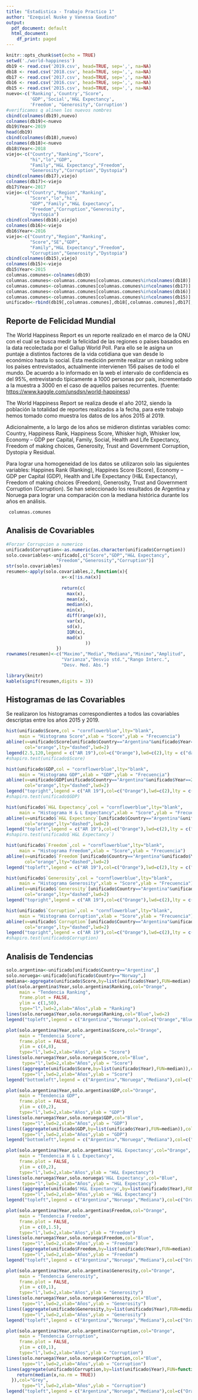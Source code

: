 ```yaml
---
title: "Estadistica - Trabajo Practico 1"
author: "Ezequiel Nuske y Vanessa Gaudino"
output:
  pdf_document: default
  html_document:
    df_print: paged
---
```


```r
knitr::opts_chunk$set(echo = TRUE)
setwd('./world-happiness')
db19 <- read.csv('2019.csv', head=TRUE, sep=',', na=NA)
db18 <- read.csv('2018.csv', head=TRUE, sep=',', na=NA)
db17 <- read.csv('2017.csv', head=TRUE, sep=',', na=NA)
db16 <- read.csv('2016.csv', head=TRUE, sep=',', na=NA)
db15 <- read.csv('2015.csv', head=TRUE, sep=',', na=NA)
nuevo<-c('Ranking','Country',"Score",
         'GDP','Social','H&L Expectancy',
         'Freedom', "Generosity",'Corruption')
#verificamos q alinen los nuevos nombres
cbind(colnames(db19),nuevo)
colnames(db19)<-nuevo
db19$Year<-2019
head(db19)
cbind(colnames(db18),nuevo)
colnames(db18)<-nuevo
db18$Year<-2018
viejo<-c("Country","Ranking","Score",
         "hi","lo","GDP",
         "Family","H&L Expectancy","Freedom",
         "Generosity","Corruption","Dystopia")
cbind(colnames(db17),viejo)
colnames(db17)<-viejo
db17$Year<-2017
viejo<-c("Country","Region","Ranking",
         "Score","lo","hi",
         "GDP","Family","H&L Expectancy",
         "Freedom","Corruption","Generosity",
         "Dystopia")
cbind(colnames(db16),viejo)
colnames(db16)<-viejo
db16$Year<-2016
viejo<-c("Country","Region","Ranking",
         "Score","SE","GDP",
         "Family","H&L Expectancy","Freedom",
         "Corruption","Generosity","Dystopia")
cbind(colnames(db15),viejo)
colnames(db15)<-viejo
db15$Year<-2015
columnas.comunes<-colnames(db19)
columnas.comunes<-columnas.comunes[columnas.comunes%in%colnames(db18)]
columnas.comunes<-columnas.comunes[columnas.comunes%in%colnames(db17)]
columnas.comunes<-columnas.comunes[columnas.comunes%in%colnames(db16)]
columnas.comunes<-columnas.comunes[columnas.comunes%in%colnames(db15)]
unificado<-rbind(db19[,columnas.comunes],db18[,columnas.comunes],db17[,columnas.comunes],db16[,columnas.comunes],db15[,columnas.comunes])
```

## Reporte de Felicidad Mundial

The World Happiness Report es un reporte realizado en el marco de la ONU con el cual se busca medir la felicidad de las regiones o países basados en la data recolectada por el Gallup World Poll. Para ello se le asigna un puntaje a distintos factores de la vida cotidiana que van desde lo económico hasta lo social. Esta medición permite realizar un ranking sobre los países entrevistados, actualmente intervienen 156 países de todo el mundo. De acuerdo a lo informado en la web el intervalo de confidencia es del 95%, entrevistando típicamente a 1000 personas por país, incrementado a la muestra a 3000 en el caso de aquellos países recurrentes. (fuente: <https://www.kaggle.com/unsdsn/world-happiness>)

The World Happiness Report se realiza desde el año 2012, siendo la población la totalidad de reportes realizados a la fecha, para este trabajo hemos tomado como muestra los datos de los años 2015 al 2019.

Adicionalmente, a lo largo de los años se midieron distintas variables como: Country, Happiness Rank, Happiness Score, Whisker high, Whisker low, Economy – GDP per Capital, Family, Social, Health and Life Expectancy, Freedom of making choices, Generosity,   Trust and Government Corruption, Dystopia y Residual.

Para lograr una homogeneidad de los datos se utilizaron solo las siguientes variables: Happines Rank (Ranking), Happines Score (Score), Economy – GDP per Capital (GDP), Health and Life Expectancy (H&L Expectancy), Freedom of making choices (Freedom), Generosity, Trust and Government Corruption (Corruption). Se han seleccionado los resultados de Argentina y Noruega para lograr una comparación con la mediana histórica durante los años en análisis. 

```r
 columnas.comunes
```
## Analisis de Covariables
```r
#Forzar Corrupcion a numerico
unificado$Corruption<-as.numeric(as.character(unificado$Corruption))
solo.covariables<-unificado[,c("Score","GDP","H&L Expectancy",
                   "Freedom","Generosity","Corruption")]
str(solo.covariables)
resumen<-apply(solo.covariables,2,function(x){
                     x<-x[!is.na(x)]
                     
                     return(c(
                       max(x),
                       mean(x),
                       median(x),
                       min(x),
                       diff(range(x)),
                       var(x),
                       sd(x),
                       IQR(x),
                       mad(x)
                              ))
                   })
rownames(resumen)<-c("Maximo","Media","Mediana","Minimo","Amplitud",
                     "Varianza","Desvio std.","Rango Interc.",
                     "Desv. Med. Abs.")
```
```r
library(knitr)
kable(signif(resumen,digits = 3))
```


## Histogramas de las Covariables

Se realizaron los histogramas correspondientes a todos las covariables descriptas entre los años 2015 y 2019.
```r
hist(unificado$Score,col = "cornflowerblue",lty="blank",
     main = "Histograma Score",xlab = "Score",ylab = "Frecuencia")
abline(v=unificado$Score[unificado$Country=="Argentina"&unificado$Year==2019],
       col="orange",lty="dashed",lwd=2)
legend(2.5,120,legend = c("AR 19"),col=c("Orange"),lwd=c(2),lty = c("dashed"))
#shapiro.test(unificado$Score)
```

```r
hist(unificado$GDP,col = "cornflowerblue",lty="blank",
     main = "Histograma GDP",xlab = "GDP",ylab = "Frecuencia")
abline(v=unificado$GDP[unificado$Country=="Argentina"&unificado$Year==2019],
       col="orange",lty="dashed",lwd=2)
legend("topright",legend = c("AR 19"),col=c("Orange"),lwd=c(2),lty = c("dashed"))
#shapiro.test(unificado$GDP)
```

```r
hist(unificado$`H&L Expectancy`,col = "cornflowerblue",lty="blank",
     main = "Histograma H & L Expectancy",xlab = "Score",ylab = "Frecuencia")
abline(v=unificado$`H&L Expectancy`[unificado$Country=="Argentina"&unificado$Year==2019],
       col="orange",lty="dashed",lwd=2)
legend("topleft",legend = c("AR 19"),col=c("Orange"),lwd=c(2),lty = c("dashed"))
#shapiro.test(unificado$`H&L Expectancy`)
```

```r
hist(unificado$`Freedom`,col = "cornflowerblue",lty="blank",
     main = "Histograma Freedom",xlab = "Score",ylab = "Frecuencia")
abline(v=unificado$`Freedom`[unificado$Country=="Argentina"&unificado$Year==2019],
       col="orange",lty="dashed",lwd=2)
legend("topleft",legend = c("AR 19"),col=c("Orange"),lwd=c(2),lty = c("dashed"))
```

```r
hist(unificado$`Generosity`,col = "cornflowerblue",lty="blank",
     main = "Histograma Generosity",xlab = "Score",ylab = "Frecuencia")
abline(v=unificado$`Generosity`[unificado$Country=="Argentina"&unificado$Year==2019],
       col="orange",lty="dashed",lwd=2)
legend("topright",legend = c("AR 19"),col=c("Orange"),lwd=c(2),lty = c("dashed"))
```

```r
hist(unificado$`Corruption`,col = "cornflowerblue",lty="blank",
     main = "Histograma Corruption",xlab = "Score",ylab = "Frecuencia")
abline(v=unificado$`Corruption`[unificado$Country=="Argentina"&unificado$Year==2019],
       col="orange",lty="dashed",lwd=2)
legend("topright",legend = c("AR 19"),col=c("Orange"),lwd=c(2),lty = c("dashed"))
#shapiro.test(unificado$Corruption)
```

## Analisis de Tendencias

```R
solo.argentina<-unificado[unificado$Country=="Argentina",]
solo.noruega<-unificado[unificado$Country=="Norway",]
mediana<-aggregate(unificado$Score,by=list(unificado$Year),FUN=median)
plot(solo.argentina$Year,solo.argentina$Ranking,col="Orange",
     main = "Tendencia Ranking",
     frame.plot = FALSE,
     ylim = c(1,50),
     type="l",lwd=2,xlab="Años",ylab = "Ranking")
lines(solo.noruega$Year,solo.noruega$Ranking,col="Blue",lwd=2)
legend("topleft",legend = c("Argentina","Noruega"),col=c("Orange","Blue"),lwd=c(2,2),lty = c("solid","solid"))
```
```r
plot(solo.argentina$Year,solo.argentina$Score,col="Orange",
     main = "Tendencia Score",
     frame.plot = FALSE,
     ylim = c(4,8),
     type="l",lwd=2,xlab="Años",ylab = "Score")
lines(solo.noruega$Year,solo.noruega$Score,col="Blue",
      type="l",lwd=2,xlab="Años",ylab = "Score")
lines((aggregate(unificado$Score,by=list(unificado$Year),FUN=median)),col="Grey",
      type="l",lwd=2,xlab="Años",ylab = "Score")
legend("bottomleft",legend = c("Argentina","Noruega","Mediana"),col=c("Orange","Blue","Grey"),lwd=c(2,2,2),lty = c("solid","solid","solid"))
```


```r
plot(solo.argentina$Year,solo.argentina$GDP,col="Orange",
     main = "Tendencia GDP",
     frame.plot = FALSE,
     ylim = c(0,2),
     type="l",lwd=2,xlab="Años",ylab = "GDP")
lines(solo.noruega$Year,solo.noruega$GDP,col="Blue",
      type="l",lwd=2,xlab="Años",ylab = "GDP")
lines((aggregate(unificado$GDP,by=list(unificado$Year),FUN=median)),col="Grey",
      type="l",lwd=2,xlab="Años",ylab = "GDP")
legend("bottomleft",legend = c("Argentina","Noruega","Mediana"),col=c("Orange","Blue","Grey"),lwd=c(2,2,2),lty = c("solid","solid","solid"))
```


```r
plot(solo.argentina$Year,solo.argentina$'H&L Expectancy',col="Orange",
     main = "Tendencia H & L Expectancy",
     frame.plot = FALSE,
     ylim = c(0,2),
     type="l",lwd=2,xlab="Años",ylab = "H&L Expectancy")
lines(solo.noruega$Year,solo.noruega$'H&L Expectancy',col="Blue",
      type="l",lwd=2,xlab="Años",ylab = "H&L Expectancy")
lines((aggregate(unificado$'H&L Expectancy',by=list(unificado$Year),FUN=median)),col="Grey",
      type="l",lwd=2,xlab="Años",ylab = "H&L Expectancy")
legend("topleft",legend = c("Argentina","Noruega","Mediana"),col=c("Orange","Blue","Grey"),lwd=c(2,2,2),lty = c("solid","solid","solid"))
```


```r
plot(solo.argentina$Year,solo.argentina$Freedom,col="Orange",
     main = "Tendencia Freedom",
     frame.plot = FALSE,
     ylim = c(0,1.5),
     type="l",lwd=2,xlab="Años",ylab = "Freedom")
lines(solo.noruega$Year,solo.noruega$Freedom,col="Blue",
      type="l",lwd=2,xlab="Años",ylab = "Freedom")
lines((aggregate(unificado$Freedom,by=list(unificado$Year),FUN=median)),col="Grey",
      type="l",lwd=2,xlab="Años",ylab = "Freedom")
legend("topleft",legend = c("Argentina","Noruega","Mediana"),col=c("Orange","Blue","Grey"),lwd=c(2,2,2),lty = c("solid","solid","solid"))
```


```r
plot(solo.argentina$Year,solo.argentina$Generosity,col="Orange",
     main = "Tendencia Generosity",
     frame.plot = FALSE,
     ylim = c(0,1),
     type="l",lwd=2,xlab="Años",ylab = "Generosity")
lines(solo.noruega$Year,solo.noruega$Generosity,col="Blue",
      type="l",lwd=2,xlab="Años",ylab = "Generosity")
lines((aggregate(unificado$Generosity,by=list(unificado$Year),FUN=median)),col="Grey",
      type="l",lwd=2,xlab="Años",ylab = "Generosity")
legend("topleft",legend = c("Argentina","Noruega","Mediana"),col=c("Orange","Blue","Grey"),lwd=c(2,2,2),lty = c("solid","solid","solid"))
```


```r
plot(solo.argentina$Year,solo.argentina$Corruption,col="Orange",
     main = "Tendencia Corruption",
     frame.plot = FALSE,
     ylim = c(0,1),
     type="l",lwd=2,xlab="Años",ylab = "Corruption")
lines(solo.noruega$Year,solo.noruega$Corruption,col="Blue",
      type="l",lwd=2,xlab="Años",ylab = "Corruption")
lines(aggregate(unificado$Corruption,by=list(unificado$Year),FUN=function(x){
    return(median(x,na.rm = TRUE))
  }),col="Grey",
      type="l",lwd=2,xlab="Años",ylab = "Corruption")
legend("topleft",legend = c("Argentina","Noruega","Mediana"),col=c("Orange","Blue","Grey"),lwd=c(2,2,2),lty = c("solid","solid","solid"))
```